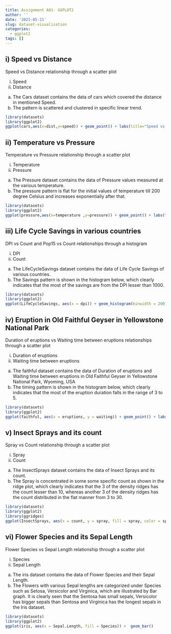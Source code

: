 ```yaml
---
title: Assignment A01- GGPLOT2
author: ''
date: '2021-05-21'
slug: dataset-visualisation
categories:
  - ggplot2
tags: []
---
```


## i) Speed vs Distance
Speed vs Distance relationship through a scatter plot

i)  Speed
ii) Distance

a) The Cars dataset contains the data of cars which covered the distance in mentioned Speed. 
b) The pattern is scattered and clustered in specific linear trend.

```r
library(datasets)
library(ggplot2)
ggplot(cars,aes(x=dist,y=speed)) + geom_point() + labs(title="Speed vs Distance of Cars Dataset",x="Speed (kmph)",y="Distance (km)")
```

## ii) Temperature vs Pressure
Temperature vs Pressure relationship through a scatter plot

i)  Temperature
ii) Pressure

a) The Pressure dataset contains the data of Pressure values measured at the various temperature.
b) The pressure pattern is flat for the initial values of temperature till 200 degree Celsius and increases exponentially after that. 

```r
library(datasets)
library(ggplot2)
ggplot(pressure,aes(x=temperature ,y=pressure)) + geom_point() + labs(title="Temperature vs Pressure of Pressure Dataset",x="Temperature (Celsius)",y="Pressure (Pascal)")
```

## iii) Life Cycle Savings in various countries
DPI vs Count and Pop15 vs Count relationships through a histogram

i)  DPI
ii) Count

a) The LifeCycleSavings dataset contains the data of Life Cycle Savings of various countries.
b) The Savings pattern is shown in the histogram below, which clearly indicates  that the most of the savings are from the DPI lesser than 1000. 

```r
library(datasets)
library(ggplot2)
ggplot(LifeCycleSavings, aes(x = dpi)) + geom_histogram(binwidth = 200) + labs(title="DPI vs Count of LifeCycleSavings Dataset",x="DPI",y="Count")
```

## iv) Eruption in Old Faithful Geyser in Yellowstone National Park
Duration of eruptions vs Waiting time between eruptions relationships through a scatter plot

i)  Duration of eruptions
ii) Waiting time between eruptions

a) The faithful dataset contains the data of Duration of eruptions and Waiting time between eruptions in Old Faithful Geyser in Yellowstone National Park, Wyoming, USA 
b) The timing pattern is shown in the histogram below, which clearly indicates  that the most of the eruption duration falls in the range of 3 to 5. 

```r
library(datasets)
library(ggplot2)
ggplot(faithful, aes(x = eruptions, y = waiting)) + geom_point() + labs(title="Eruptions vs Duration of faithful Dataset",x="Eruptions",y="Duration")
```

## v) Insect Sprays and its count

Spray vs Count relationship through a scatter plot

i)  Spray
ii) Count

a) The InsectSprays dataset contains the data of Insect Sprays and its count.
b) The Spray is concentrated in some some specific count as shown in the ridge plot, which clearly indicates  that the 3 of the density ridges has the count lesser than 10, whereas another 3 of the density ridges has the count distributed in the flat manner from 3 to 30. 

```r
library(datasets)
library(ggplot2)
library(ggridges)
ggplot(InsectSprays, aes(x = count, y = spray, fill = spray, color = spray))+ geom_density_ridges(alpha = 0.5)
```

## vi) Flower Species and its Sepal Length

Flower Species vs Sepal Length relationship through a scatter plot

i)  Species
ii) Sepal Length

a) The iris dataset contains the data of Flower Species and their Sepal Length.
b) The Flowers with various Sepal lengths are categorized under Species such as Setosa, Versicolor and Virginica, which are illustrated by Bar graph. It is clearly seen that the Sentosa has small sepals, Versicolor has bigger sepals than Sentosa and Virginica has the longest sepals in the Iris dataset.

```r
library(datasets)
library(ggplot2)
ggplot(iris, aes(x = Sepal.Length, fill = Species)) +  geom_bar()
```